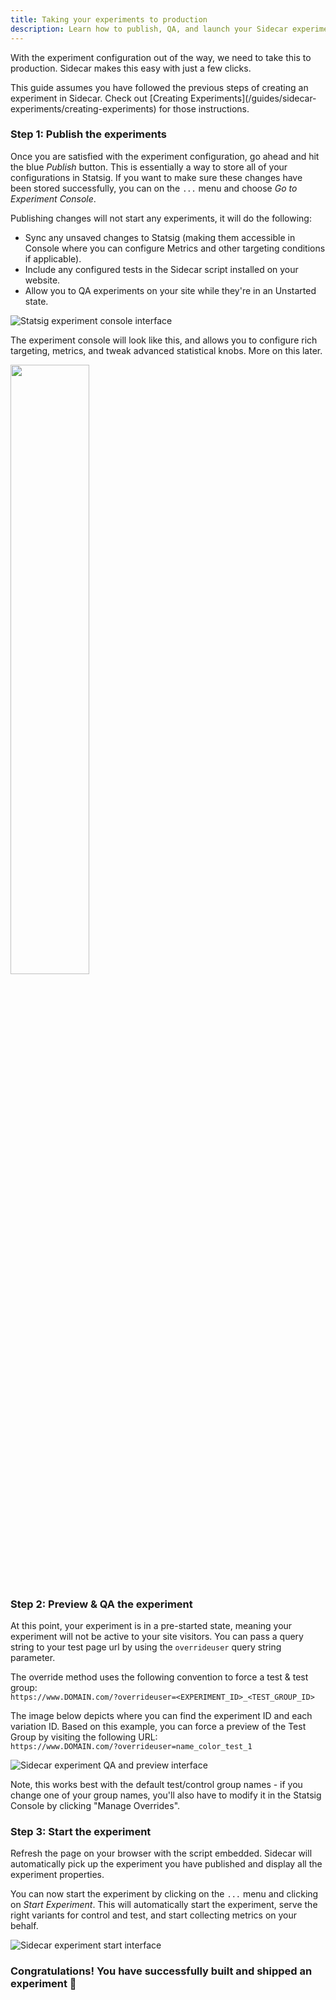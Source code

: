 ```yaml
---
title: Taking your experiments to production
description: Learn how to publish, QA, and launch your Sidecar experiments in production with step-by-step guidance.
---
```


With the experiment configuration out of the way, we need to take this to production.  Sidecar makes this easy with just a few clicks.

<Info>
This guide assumes you have followed the previous steps of creating an experiment in Sidecar.  Check out [Creating Experiments](/guides/sidecar-experiments/creating-experiments) for those instructions.
</Info>

### Step 1: Publish the experiments

Once you are satisfied with the experiment configuration, go ahead and hit the blue *Publish* button. This is essentially a way to store all of your configurations in Statsig. If you want to make sure these changes have been stored successfully, you can on the `...` menu and choose *Go to Experiment Console*.

Publishing changes will not start any experiments, it will do the following:
* Sync any unsaved changes to Statsig (making them accessible in Console where you can configure Metrics and other targeting conditions if applicable).
* Include any configured tests in the Sidecar script installed on your website.
* Allow you to QA experiments on your site while they're in an Unstarted state.  

![Statsig experiment console interface](/images/sidecarconsole.png)

The experiment console will look like this, and allows you to configure rich targeting, metrics, and tweak advanced statistical knobs.  More on this later.

<img src="https://github.com/statsig-io/.github/assets/74588208/22f57816-6fdd-422c-87a9-90a5c08f36a5" width="50%" />


### Step 2: Preview & QA the experiment

At this point, your experiment is in a pre-started state, meaning your experiment will not be active to your site visitors.
You can pass a query string to your test page url by using the `overrideuser` query string parameter.

The override method uses the following convention to force a test & test group:<br />
`https://www.DOMAIN.com/?overrideuser=<EXPERIMENT_ID>_<TEST_GROUP_ID>`

The image below depicts where you can find the experiment ID and each variation ID. Based on this example, you can force a preview of the Test Group by visiting the following URL:<br />
`https://www.DOMAIN.com/?overrideuser=name_color_test_1`

![Sidecar experiment QA and preview interface](/images/sidecarqa.png)

Note, this works best with the default test/control group names - if you change one of your group names, you'll also have to modify it in the Statsig Console by clicking "Manage Overrides".


### Step 3: Start the experiment

Refresh the page on your browser with the script embedded.  Sidecar will automatically pick up the experiment you have published and display all the experiment properties.

You can now start the experiment by clicking on the `...` menu and clicking on *Start Experiment*.  This will automatically start the experiment, serve the right variants for control and test, and start collecting metrics on your behalf.

![Sidecar experiment start interface](/images/sidecarstartexp.png)


### Congratulations!  You have successfully built and shipped an experiment &#x1F389;



